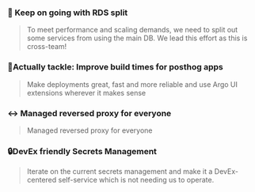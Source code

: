### 💽 Keep on going with RDS split 
> To meet performance and scaling demands, we need to split out some services from using the main DB. We lead this effort as this is cross-team! 

### 🏃Actually tackle: Improve build times for posthog apps
> Make deployments great, fast and more reliable and use Argo UI extensions wherever it makes sense

### ↔ Managed reversed proxy for everyone
> Managed reversed proxy for everyone 

### 🔒DevEx friendly Secrets Management
> Iterate on the current secrets management and make it a DevEx-centered self-service which is not needing us to operate. 
